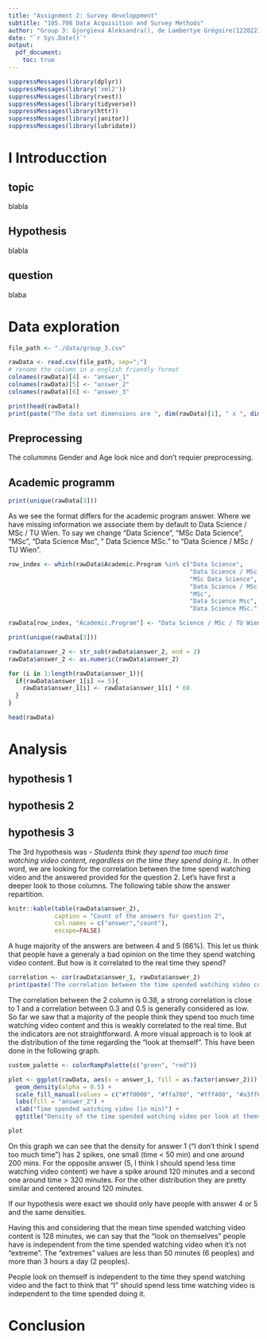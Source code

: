 ```yaml
---
title: "Assignment 2: Survey developpment"
subtitle: "105.708 Data Acquisition and Survey Methods"
author: "Group 3: Gjorgieva Aleksandra(), de Lambertye Grégoire(12202211),	Loos Annika Katharina()"
date: "`r Sys.Date()`"
output: 
  pdf_document:
    toc: true
---
```


```r
suppressMessages(library(dplyr))
suppressMessages(library('xml2'))
suppressMessages(library(rvest))
suppressMessages(library(tidyverse))
suppressMessages(library(httr))
suppressMessages(library(janitor))
suppressMessages(library(lubridate))
```

# I Introducction 

## topic

blabla 

## Hypothesis 

blabla 

## question 

blaba 

# Data exploration 

```r
file_path <- "./data/group_3.csv"

rawData <- read.csv(file_path, sep=";")
# rename the column in a english friendly format 
colnames(rawData)[4] <- "answer_1" 
colnames(rawData)[5] <- "answer_2" 
colnames(rawData)[6] <- "answer_3"

print(head(rawData))
print(paste("The data set dimensions are ", dim(rawData)[1], " x ", dim(rawData)[2]))
```

## Preprocessing 

The colummns Gender and Age look nice and don't requier preprocessing.  

## Academic programm

```r
print(unique(rawData[3]))
```
As we see the format differs for the academic program answer. Where we have missing information we associate them by default to Data Science / MSc / TU Wien. To say we change "Data Science", "MSc Data Science", "MSc", "Data Science Msc", "	Data Science MSc." to "Data Science / MSc / TU Wien". 

```r
row_index <- which(rawData$Academic.Program %in% c("Data Science", 
                                                   "Data Science / MSc / TU Wien", 
                                                   "MSc Data Science", 
                                                   "Data Science / MSc / TU WIen",
                                                   "MSc", 
                                                   "Data Science Msc", 
                                                   "Data Science MSc."))

rawData[row_index, "Academic.Program"] <- "Data Science / MSc / TU Wien"
```


```r

print(unique(rawData[3]))
```

```r
rawData$answer_2 <- str_sub(rawData$answer_2, end = 2)
rawData$answer_2 <- as.numeric(rawData$answer_2)
```


```r
for (i in 1:length(rawData$answer_1)){
  if(rawData$answer_1[i] <= 5){
    rawData$answer_1[i] <- rawData$answer_1[i] * 60
  }
}
```



```r
head(rawData)
```
 

# Analysis 

## hypothesis 1

## hypothesis 2

## hypothesis 3

The 3rd hypothesis was *- Students think they spend too much time watching video content, regardless on the time they spend doing it.*. In other word, we are looking for the correlation between the time spend watching video and the answered provided for the question 2. Let's have first a deeper look to those columns. The following table show the answer repartition. 

```r
knitr::kable(table(rawData$answer_2),
             caption = "Count of the answers for question 2",
             col.names = c("answer","count"),
             escape=FALSE)

```

A huge majority of the answers are between 4 and 5 (66%). This let us think that people have a generaly a bad opinion on the time they spend watching video content.  But how is it correlated to the real time they spend?  

```r
correlation <- cor(rawData$answer_1, rawData$answer_2)
print(paste('The correlation between the time spended watching video content and the "look at themself" is ', correlation))
```

The correlation between the 2 column is 0.38, a strong correlation is close to 1 and a correlation between 0.3 and 0.5 is generally considered as low. So far we saw that a majority of the people think they spend too much time watching video content and this is weakly correlated to the real time. But the indicators are not straightforward. A more visual approach is to look at the distribution of the time regarding the "look at themself". This have been done in the following graph. 

```r
custom_palette <- colorRampPalette(c("green", "red"))

plot <- ggplot(rawData, aes(x = answer_1, fill = as.factor(answer_2))) +
  geom_density(alpha = 0.5) +
  scale_fill_manual(values = c("#ff0000", "#ffa700", "#fff400", "#a3ff00", "#2cba00")) + 
  labs(fill = "answer_2") +
  xlab("Time spended watching video (in min)") +
  ggtitle("Density of the time spended watching video per look at themselves")

plot

```
On this graph we can see that the density for answer 1 ("I don't think I spend too much time") has 2 spikes, one small (time < 50 min) and one around 200 mins. For the opposite answer (5, I think I should spend less time watching video content) we have a spike around 120 minutes and a second one around time > 320 minutes. For the other distribution they are pretty similar and centered around 120 minutes. 

If our hypothesis were exact we should only have people with answer 4 or 5 and the same densities. 

Having this and considering that the mean time spended watching video content is 128 minutes, we can say that the "look on themselves" people have is independent from the time spended watching video when it's not "extreme". The "extremes" values are less than 50 minutes (6 peoples) and more than 3 hours a day (2 peoples). 

People look on themself is independent to the time they spend watching video and the fact to think that "I" should spend less time watching video is independent to the time spended doing it. 



# Conclusion 

